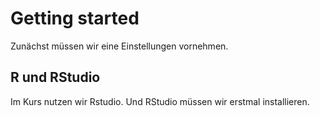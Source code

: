 # Getting started {-}
Zunächst müssen wir eine Einstellungen vornehmen.

## R und RStudio {-}
Im Kurs nutzen wir Rstudio. Und RStudio müssen wir erstmal installieren.